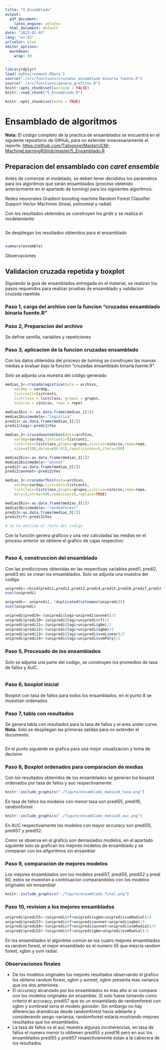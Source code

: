```yaml
---
title: "5_Ensamblado"
output:
  pdf_document: 
    latex_engine: xelatex
  html_document: default
date: "2023-02-03"
lang: "es-ES"
urlcolor: blue
editor_options: 
  markdown: 
    wrap: 80
---
```


```r
library(dplyr)
load('myEnvironment.RData')
source("./src/functions/cruzadas ensamblado binaria fuente.R")
source("./src/functions/genera_graficos.R")
knitr::opts_chunk$set(warning = FALSE) 
knitr::read_chunk("5_Ensamblado.R")

```

```r
knitr::opts_chunk$set(echo = TRUE)
```

# Ensamblado de algoritmos

**Nota:** El código completo de la practica de ensamblados se encuentra en el
siguiente repositorio de GitHub, para no extender innecesariamente el reporte:
<https://github.com/TiaIvonne/MasterUCM-MachineLearningR/blob/master/5_Ensamblado.R>

## Preparacion del ensamblado con *caret ensemble*

Antes de comenzar el modelado, se deben tener decididos los parámetros para los
algoritmos que serán ensamblados (proceso obtenido anteriormente en el apartado
de tunning) para los siguientes algoritmos:

Redes neuronales Gradient boosting machine Random Forest Classifier Support
Vector Machines (lineal, polinomial y radial)

Con los resultados obtenidos se construyen los *grids* y se realiza el
modelamiento

\tiny

```r
```

\normalsize

Se despliegan los resultados obtenidos para el ensamblado

\tiny

```r
```

\tiny

```r
summary(ensemble)
```

\normalsize

Observaciones

## Validacion cruzada repetida y boxplot

Siguiendo la guia de ensamblados entregada en el material, se realizan los pasos
requeridos para realizar pruebas de ensamblado y validacion cruzada repetida

### Paso 1, carga del archivo con la funcion "cruzadas ensamblado binaria fuente.R"

### Paso 2, Preparacion del archivo

Se define semilla, variables y repeticiones

### Paso 3, aplicacion de la funcion cruzadas ensamblado

Con los datos obtenidos del proceso de tunning se construyen las nuevas medias a
evaluar bajo la funcion "cruzadas ensamblado binaria fuente.R".

Solo se adjunta una muestra del código generado

\tiny

```r
medias_1<-cruzadalogistica(data = archivo,
    vardep = vardep,
    listconti=listconti,
    listclass = listclass, grupos = grupos,
    sinicio = sinicio, repe = repe)

medias1bis <- as.data.frame(medias_1[1])
medias1bis$modelo<-"logistica"
predi1<-as.data.frame(medias_1[2])
predi1$logi<-predi1$Yes

medias_2<-cruzadaavnnetbin(data=archivo,
    vardep=vardep,listconti=listconti,
    listclass=listclass,grupos=grupos,sinicio=sinicio,repe=repe,
    size=c(10),decay=c(0.01),repeticiones=5,itera=200)

medias2bis<-as.data.frame(medias_2[1])
medias2bis$modelo<-"avnnet"
predi2<-as.data.frame(medias_2[2])
predi2$avnnet<-predi2$Yes

medias_3<-cruzadarfbin(data=archivo,
    vardep=vardep,listconti=listconti,
    listclass=listclass,grupos=grupos,sinicio=sinicio,repe=repe,
    mtry=3,ntree=500,nodesize=10,replace=TRUE)

medias3bis<-as.data.frame(medias_3[1])
medias3bis$modelo<-"randomforest"
predi3<-as.data.frame(medias_3[2])
predi3$rf<-predi3$Yes

# Se ha omitido el resto del codigo
```

\normalsize

Con la función genera graficos y una vez calculadas las medias en el proceso
anterior se obtiene el grafico de cajas respectivo: \tiny

```r
```

\normalsize

### Paso 4, construccion del ensamblado

Con las predicciones obtenidas en las respectivas variables predi1, predi2,
predi3 etc se crean los ensamblados. Solo se adjunta una muestra del codigo

\tiny

```r
unipredi<-cbind(predi1,predi2,predi3,predi4,predi5,predi6,predi7,predi8)
ncol(unipredi)

unipredi<- unipredi[, !duplicated(colnames(unipredi))]
ncol(unipredi)

unipredi$predi9<-(unipredi$logi+unipredi$avnnet)/2
unipredi$predi10<-(unipredi$logi+unipredi$rf)/2
unipredi$predi11<-(unipredi$logi+unipredi$gbm)/2
unipredi$predi12<-(unipredi$logi+unipredi$xgbm)/2
unipredi$predi13<-(unipredi$logi+unipredi$svmLinear)/2
unipredi$predi14<-(unipredi$logi+unipredi$svmPoly)/2

```

### Paso 5, Procesado de los ensamblados

Solo se adjunta una parte del codigo, se construyen los promedios de tasa de
fallos y AUC.

\tiny

```r

```

\normalsize

### Paso 6, boxplot inicial

Boxplot con tasa de fallos para todos los ensamblados, en el punto 8 se muestran
ordenados

### Paso 7, tabla con resultados

Se genera tabla con resultados para la tasa de fallos y el area under curve.
**Nota:** Solo se despliegan las primeras salidas para no extender el documento.
\tiny

```r

```

\normalsize

En el punto siguiente se grafica para una mejor visualizacion y toma de decision

### Paso 8, Boxplot ordenados para comparacion de medias

Con los resultados obtenidos de los ensamblados se generan los boxplot ordenados
por tasa de fallos y auc respectivamente: \tiny

```r
knitr::include_graphics("./figure/ensamblado_medias0_tasa.png")
```

\normalsize

En tasa de fallos los modelos con menor tasa son predi55, predi16, randomforest
\tiny

```r
knitr::include_graphics("./figure/ensamblado_medias0_auc.png")
```

\normalsize

En AUC respectivamente los modelos con mayor *accuracy* son predi55, predi57 y
predi52.

Como se observa en el grafico son demasiados modelos, en el apartado siguiente
solo se grafican los mejores modelos de ensamblado y se comparan con los
alfgoritmos sin ensamblar

### Paso 9, comparacion de mejores modelos

Los mejores ensamblados son los modelos predi57, predi55, predi52 y predi 60,
estos se muestran a continuacion comparandolos con los modelos originales sin
emsamblar

```r
knitr::include_graphics("./figure/ensamblado_final.png")
```

### Paso 10, revision a los mejores ensamblados

```r
unipredi$predi55<-(unipredi$rf+unipredi$xgbm+unipredi$svmRadial)/3
unipredi$predi57<-(unipredi$rf+unipredi$avnnet+unipredi$xgbm)/3
unipredi$predi60<-(unipredi$rf+unipredi$avnnet+unipredi$svmRadial)/3
unipredi$predi52<-(unipredi$rf+unipredi$gbm+unipredi$svmRadial)/3
```

En los ensamblados el algoritmo común en los cuatro mejores ensamblados es
random forest, el mejor ensamblado es el numero 55 que mezcla random forest,
xgbm y svm radial.

### Observaciones finales

-   De los modelos originales los mejores resultados observando el grafico los
    obtiene random forest, xgbm y avnnet, xgbm presenta mas varianza que los dos
    anteriores.
-   El *accuracy* alcanzado por los ensamblados es mas alto si se compara con
    los modelos originales sin ensamblar. Si solo fuese tomando como criterio el
    accuracy, predi57 que es un ensamblado de randomforest con xgbm y svmlineal
    seria el modelo *ganador*. Sin embargo no hay diferencias dramáticas desde
    randomforest hacia adelante y considerando sesgo-varianza, randomforest
    estaria mostrando mejores resultados que los ensamblados.
-   La tasa de fallos vs el auc muestra algunas incoherencias, en tasa de fallos
    el numero menor lo obtienen predi55 y predi16 pero en auc los ensamblados
    predi55 y predi57 respectivamente estan a la cabecera de los resultados.
